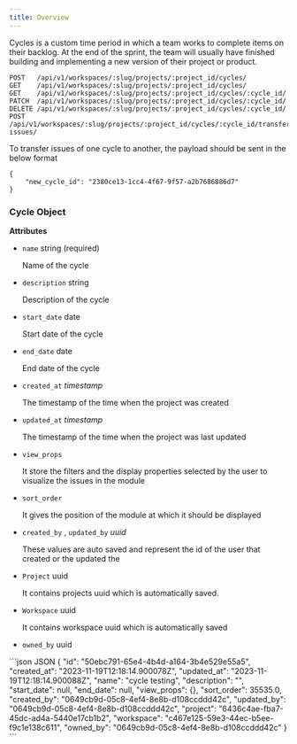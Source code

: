 ```yaml
---
title: Overview
---
```


Cycles is a custom time period in which a team works to complete items on their backlog. At the end of the sprint, the team will usually have finished building and implementing a new version of their project or product.

```http
POST   /api/v1/workspaces/:slug/projects/:project_id/cycles/
GET    /api/v1/workspaces/:slug/projects/:project_id/cycles/
GET    /api/v1/workspaces/:slug/projects/:project_id/cycles/:cycle_id/
PATCH  /api/v1/workspaces/:slug/projects/:project_id/cycles/:cycle_id/
DELETE /api/v1/workspaces/:slug/projects/:project_id/cycles/:cycle_id/
POST   /api/v1/workspaces/:slug/projects/:project_id/cycles/:cycle_id/transfer-issues/
```

To transfer issues of one cycle to another, the payload should be sent in the below format

```
{
	"new_cycle_id": "2380ce13-1cc4-4f67-9f57-a2b7686886d7"
}
```

### Cycle Object

**Attributes**

- `name` string (required)

  Name of the cycle

- `description` string

  Description of the cycle

- `start_date` date

  Start date of the cycle

- `end_date` date

  End date of the cycle

- `created_at` _timestamp_

  The timestamp of the time when the project was created

- `updated_at` _timestamp_

  The timestamp of the time when the project was last updated

- `view_props`

  It store the filters and the display properties selected by the user to visualize the issues in the module

- `sort_order`

  It gives the position of the module at which it should be displayed

- `created_by` , `updated_by` _uuid_

  These values are auto saved and represent the id of the user that created or the updated the

- `Project` uuid

  It contains projects uuid which is automatically saved.

- `Workspace` uuid

  It contains workspace uuid which is automatically saved

- `owned_by` uuid

<ResponseExample>
```json JSON
{
	"id": "50ebc791-65e4-4b4d-a164-3b4e529e55a5",
	"created_at": "2023-11-19T12:18:14.900078Z",
	"updated_at": "2023-11-19T12:18:14.900088Z",
	"name": "cycle testing",
	"description": "",
	"start_date": null,
	"end_date": null,
	"view_props": {},
	"sort_order": 35535.0,
	"created_by": "0649cb9d-05c8-4ef4-8e8b-d108ccddd42c",
	"updated_by": "0649cb9d-05c8-4ef4-8e8b-d108ccddd42c",
	"project": "6436c4ae-fba7-45dc-ad4a-5440e17cb1b2",
	"workspace": "c467e125-59e3-44ec-b5ee-f9c1e138c611",
	"owned_by": "0649cb9d-05c8-4ef4-8e8b-d108ccddd42c"
}
```
</ResponseExample>
